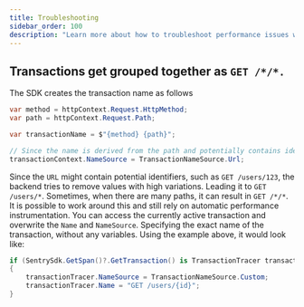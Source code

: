```yaml
---
title: Troubleshooting
sidebar_order: 100
description: "Learn more about how to troubleshoot performance issues with the ASP.NET SDK."
---
```


## Transactions get grouped together as `GET /*/*.`

The SDK creates the transaction name as follows

```csharp
var method = httpContext.Request.HttpMethod;
var path = httpContext.Request.Path;

var transactionName = $"{method} {path}";

// Since the name is derived from the path and potentially contains identifiers it is marked as such
transactionContext.NameSource = TransactionNameSource.Url;
```

Since the `URL` might contain potential identifiers, such as `GET /users/123`, the backend tries to remove values with high variations. Leading it to `GET /users/*`. Sometimes, when there are many paths, it can result in `GET /*/*`.
It is possible to work around this and still rely on automatic performance instrumentation. You can access the currently active transaction and overwrite the `Name` and `NameSource`. Specifying the exact name of the transaction, without any variables. Using the example above, it would look like:

```csharp
if (SentrySdk.GetSpan()?.GetTransaction() is TransactionTracer transactionTracer)
{
    transactionTracer.NameSource = TransactionNameSource.Custom;
    transactionTracer.Name = "GET /users/{id}";
}

```
